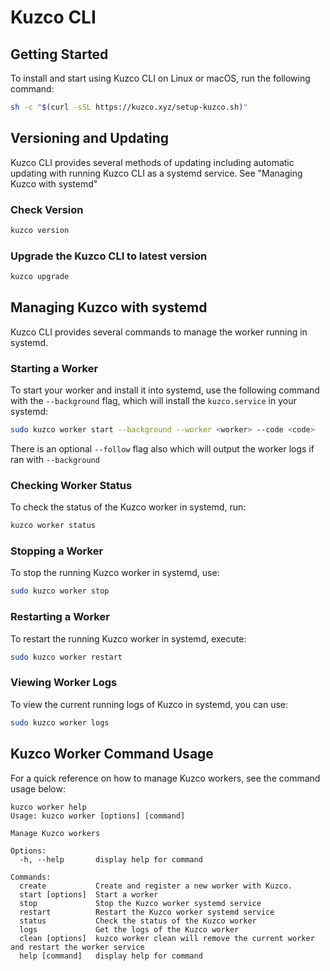 
# Kuzco CLI

## Getting Started

To install and start using Kuzco CLI on Linux or macOS, run the following command:

```sh
sh -c "$(curl -sSL https://kuzco.xyz/setup-kuzco.sh)"
```

## Versioning and Updating

Kuzco CLI provides several methods of updating including automatic updating with running Kuzco CLI as a systemd service. See "Managing Kuzco with systemd"

### Check Version

```sh
kuzco version
```

### Upgrade the Kuzco CLI to latest version

```sh
kuzco upgrade
```

## Managing Kuzco with systemd

Kuzco CLI provides several commands to manage the worker running in systemd.

### Starting a Worker

To start your worker and install it into systemd, use the following command with the `--background` flag, which will install the `kuzco.service` in your systemd:

```sh
sudo kuzco worker start --background --worker <worker> --code <code>
```

There is an optional `--follow` flag also which will output the worker logs if ran with `--background`

### Checking Worker Status

To check the status of the Kuzco worker in systemd, run:

```sh
kuzco worker status
```

### Stopping a Worker

To stop the running Kuzco worker in systemd, use:

```sh
sudo kuzco worker stop
```

### Restarting a Worker

To restart the running Kuzco worker in systemd, execute:

```sh
sudo kuzco worker restart
```

### Viewing Worker Logs

To view the current running logs of Kuzco in systemd, you can use:

```sh
sudo kuzco worker logs
```

## Kuzco Worker Command Usage

For a quick reference on how to manage Kuzco workers, see the command usage below:

```plaintext
kuzco worker help
Usage: kuzco worker [options] [command]

Manage Kuzco workers

Options:
  -h, --help       display help for command

Commands:
  create           Create and register a new worker with Kuzco.
  start [options]  Start a worker
  stop             Stop the Kuzco worker systemd service
  restart          Restart the Kuzco worker systemd service
  status           Check the status of the Kuzco worker
  logs             Get the logs of the Kuzco worker
  clean [options]  kuzco worker clean will remove the current worker and restart the worker service
  help [command]   display help for command
```
